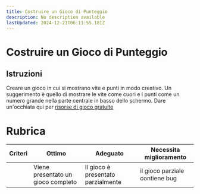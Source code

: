 ```yaml
---
title: Costruire un Gioco di Punteggio
description: No description available
lastUpdated: 2024-12-21T06:11:55.181Z
---
```


# Costruire un Gioco di Punteggio

## Istruzioni

Creare un gioco in cui si mostrano vite e punti in modo creativo. Un suggerimento è quello di mostrare le vite come cuori e i punti come un numero grande nella parte centrale in basso dello schermo. Dare un'occhiata qui per [risorse di gioco gratuite](https://www.kenney.nl/)

# Rubrica

| Criteri | Ottimo | Adeguato | Necessita miglioramento |
| -------- | ---------------------- | --------------------------- | -------------------------- |
|          | Viene presentato un gioco completo | Il gioco è presentato parzialmente  | il gioco parziale contiene bug |
